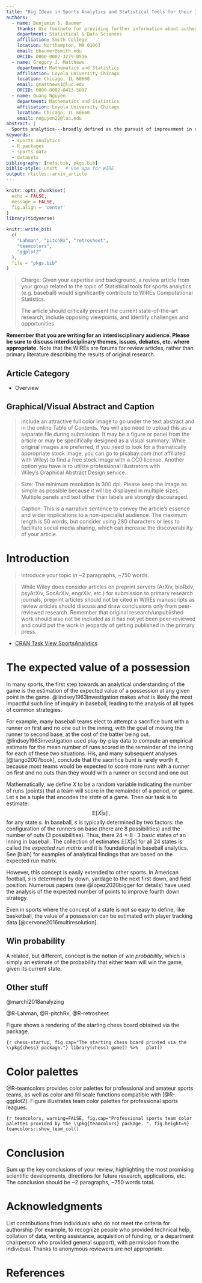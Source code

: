 ```yaml
---
title: "Big Ideas in Sports Analytics and Statistical Tools for their Investigation"
authors:
  - name: Benjamin S. Baumer
    thanks: Use footnote for providing further information about author (webpage, alternative address)---*not* for acknowledging funding agencies. Optional.
    department: Statistical & Data Sciences
    affiliation: Smith College
    location: Northampton, MA 01063
    email: bbaumer@smith.edu
    ORCID: 0000-0002-3279-0516
  - name: Gregory J. Matthews
    department: Mathematics and Statistics
    affiliation: Loyola University Chicago
    location: Chicago, IL 60660
    email: gmatthews1@luc.edu
    ORCID: 0000-0002-8413-5097
  - name: Quang Nguyen
    department: Mathematics and Statistics
    affiliation: Loyola University Chicago
    location: Chicago, IL 60660
    email: nnguyen22@luc.edu
abstract: |
  Sports analytics---broadly defined as the pursuit of improvement in athletic performance through the analysis of data---has expanded its footprint both in the professional sports industry and in academia over the past 30 years. We connect four(?) big ideas that are common across multiple sports, and explore both the shared similarities and individual idiosyncracies of analytical approaches in each sport. While our focus is on the concepts underlying each type of analysis, any implementation necessarily involves both statistical methodologies and sources of data. Where appropriate, we outline how data, models, and knowledge of the sport combine to generate actionable insights. This paper should serve as a useful overview for anyone becoming interested in the study of sports analytics. 
keywords:
  - sports analytics
  - R packages
  - sports data
  - datasets
bibliography: [refs.bib, pkgs.bib]
biblio-style: unsrt   # use apa for WIRE
output: rticles::arxiv_article
---
```



```r
knitr::opts_chunk$set(
  echo = FALSE,
  message = FALSE,
  fig.align = 'center'
)
library(tidyverse)
```

```r
knitr::write_bib(
  c(
    "Lahman", "pitchRx", "retrosheet",
    "teamcolors",
    "ggplot2"
  ),
  file = "pkgs.bib"
)
```

```{=latex}
\newcommand{\pkg}[1]{\textbf{#1}}
```


> Charge: Given your expertise and background, a review article from your group related to the topic of Statistical tools for sports analytics (e.g. baseball) would significantly contribute to WIREs Computational Statistics.
>
> The article should critically present the current state-of-the-art research, include opposing viewpoints, and identify challenges and opportunities.


**Remember that you are writing for an interdisciplinary audience. Please be sure to discuss interdisciplinary themes, issues, debates, etc. where appropriate.** Note that the WIREs are forums for review articles, rather than primary literature describing the results of original research.

## Article Category

- Overview


## Graphical/Visual Abstract and Caption

> Include an attractive full color image to go under the text abstract and in the online Table of Contents.
You will also need to upload this as a separate file during submission.
It may be a figure or panel from the article or may be specifically designed as a visual summary. While original images are preferred, if you need to look for a thematically appropriate stock image, you can go to pixabay.com (not affiliated with Wiley) to find a free stock image with a CC0 license. Another option you have is to utilize professional illustrators with Wiley’s Graphical Abstract Design service.

> Size: The minimum resolution is 300 dpi. Please keep the image as simple as possible because it will be displayed in multiple sizes. Multiple panels and text other than labels are strongly discouraged.

> Caption: This is a narrative sentence to convey the article's essence and wider implications to a non-specialist audience. The maximum length is 50 words, but consider using 280 characters or less to facilitate social media sharing, which can increase the discoverability of your article.

# Introduction

> Introduce your topic in ~2 paragraphs, ~750 words.

> While Wiley does consider articles on preprint servers (ArXiv, bioRxiv, psyArXiv, SocArXiv, engrXiv, etc.) for submission to primary research journals, preprint articles should not be cited in WIREs manuscripts as review articles should discuss and draw conclusions only from peer-reviewed research. Remember that original research/unpublished work should also not be included as it has not yet been peer-reviewed and could put the work in jeopardy of getting published in the primary press.




- [CRAN Task View SportsAnalytics](https://github.com/beanumber/ctv-sportsanalytics)

# The expected value of a possession

In many sports, the first step towards an analytical understanding of the game is the estimation of the expected value of a possession at any given point in the game. 
@lindsey1963investigation makes what is likely the most impactful such line of inquiry in baseball, leading to the analysis of all types of common strategies. 

For example, many baseball teams elect to attempt a sacrifice bunt with a runner on first and no one out in the inning, with the goal of moving the runner to second base, at the cost of the batter being out. 
@lindsey1963investigation used play-by-play data to compute an empirical estimate for the mean number of runs scored in the remainder of the inning for each of these two situations. 
His, and many subsequent analyses [@tango2007book], conclude that the sacrifice bunt is rarely worth it, because most teams would be expected to score more runs with a runner on first and no outs than they would with a runner on second and one out. 

Mathematically, we define $X$ to be a random variable indicating the number of runs (points) that a team will score in the remainder of a period, or game. 
Let $s$ be a tuple that encodes the *state* of a game. 
Then our task is to estimate:
$$
  \mathbb{E}[X | s] \,,
$$
for any state $s$. 
In baseball, $s$ is typically determined by two factors: the configuration of the runners on base (there are 8 possibilities) and the number of outs (3 possibilities). 
Thus, there $24 = 8 \cdot 3$ basic states of an inning in baseball. 
The collection of estimates $\mathbb{E}[X | s]$ for all 24 states is called the *expected run matrix* and it is foundational in baseball analytics. 
See [blah] for examples of analytical findings that are based on the expected run matrix. 

However, this concept is easily extended to other sports. 
In American football, $s$ is determined by down, yardage to the next first down, and field position. 
Numerous papers (see @lopez2020bigger for details) have used the analysis of the expected number of points to improve fourth down strategy. 

Even in sports where the concept of a state is not so easy to define, like basketball, the value of a possession can be estimated with player tracking data [@cervone2016multiresolution].

## Win probability

A related, but different, concept is the notion of *win probability*, which is simply an estimate of the probability that either team will win the game, given its current state. 

## Other stuff

@marchi2018analyzing

@R-Lahman, @R-pitchRx, @R-retrosheet

Figure \ref{fig:chess-startup} shows a rendering of the starting chess board obtained via the \pkg{chess} package. 

```{r chess-startup, fig.cap="The starting chess board printed via the \\pkg{chess} package."}
library(chess)
game() %>%
  plot()
```


# Color palettes

@R-teamcolors provides color palettes for professional and amateur sports teams, as well as color and fill scale functions compatible with \pkg{ggplot2} [@R-ggplot2].
Figure \ref{fig:teamcolors} illustrates team color palettes for professional sports leagues. 


```{r teamcolors, warning=FALSE, fig.cap="Professional sports team color palettes provided by the \\pkg{teamcolors} package. ", fig.height=9}
teamcolors::show_team_col()
```


# Conclusion

Sum up the key conclusions of your review, highlighting the most promising scientific developments, directions for future research, applications, etc. The conclusion should be ~2 paragraphs, ~750 words total.



# Acknowledgments

List contributions from individuals who do not meet the criteria for authorship (for example, to recognize people who provided technical help, collation of data, writing assistance, acquisition of funding, or a department chairperson who provided general support), with permission from the individual. Thanks to anonymous reviewers are not appropriate.

# References {-}
